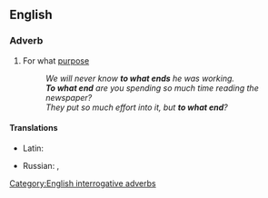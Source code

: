 ==English==

===Adverb===
{{en-adv|-}}

# For what [[purpose]]
#: ''We will never know '''to what ends''' he was working.''
#: '''''To what end''' are you spending so much time reading the newspaper?''
#: ''They put so much effort into it, but '''to what end'''?''

====Translations====
{{trans-top|for what purpose}}
* Latin: {{t|la|quorsum}}
{{trans-mid}}
* Russian: {{t|ru|к чему́}}, {{t+|ru|заче́м}}
{{trans-bottom}}

[[Category:English interrogative adverbs]]